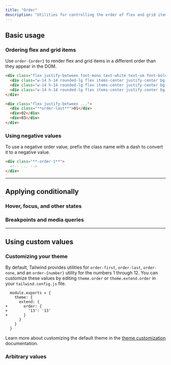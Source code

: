 ```yaml
---
title: "Order"
description: "Utilities for controlling the order of flex and grid items."
---
```




## Basic usage

### Ordering flex and grid items

Use `order-{order}` to render flex and grid items in a different order than they appear in the DOM.

```html {{ example: true }}
<div class="flex justify-between font-mono text-white text-sm font-bold leading-6">
  <div class="w-14 h-14 rounded-lg flex items-center justify-center bg-sky-500 shadow-lg order-last">01</div>
  <div class="w-14 h-14 rounded-lg flex items-center justify-center bg-sky-500 shadow-lg">02</div>
  <div class="w-14 h-14 rounded-lg flex items-center justify-center bg-sky-500 shadow-lg">03</div>
</div>
```

```html
<div class="flex justify-between ...">
  <div class="**order-last**">01</div>
  <div>02</div>
  <div>03</div>
</div>
```

### Using negative values

To use a negative order value, prefix the class name with a dash to convert it to a negative value.

```html
<div class="**-order-1**">
  <!-- ... -->
</div>
```

---

## <Heading ignore>Applying conditionally</Heading>

### <Heading ignore>Hover, focus, and other states</Heading>

<HoverFocusAndOtherStates defaultClass="order-first" featuredClass="order-last" />

### <Heading ignore>Breakpoints and media queries</Heading>

<BreakpointsAndMediaQueries defaultClass="order-first" featuredClass="order-last" />

---

## Using custom values

### Customizing your theme

By default, Tailwind provides utilities for `order-first`, `order-last`, `order-none`, and an `order-{number}` utility for the numbers 1 through 12. You can customize these values by editing `theme.order` or `theme.extend.order` in your `tailwind.config.js` file.

```diff-js {{ filename: 'tailwind.config.js' }}
  module.exports = {
    theme: {
      extend: {
+       order: {
+         '13': '13'
+       }
      }
    }
  }
```

Learn more about customizing the default theme in the [theme customization](/docs/theme#customizing-the-default-theme) documentation.

### Arbitrary values

<ArbitraryValues property="order" featuredClass="order-[13]" />
